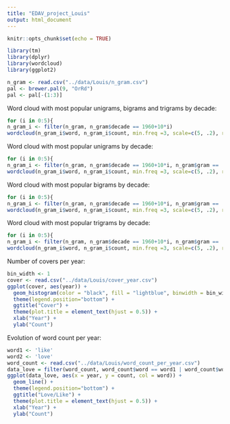 ```yaml
---
title: "EDAV_project_Louis"
output: html_document
---
```


```r
knitr::opts_chunk$set(echo = TRUE)
```

```r
library(tm)
library(dplyr)
library(wordcloud)
library(ggplot2)
```

```r
n_gram <- read.csv("../data/Louis/n_gram.csv")
pal <- brewer.pal(9, "OrRd")
pal <- pal[-(1:3)]
```

Word cloud with most popular unigrams, bigrams and trigrams by decade:
```r
for (i in 0:5){
n_gram_i <- filter(n_gram, n_gram$decade == 1960+10*i)
wordcloud(n_gram_i$word, n_gram_i$count, min.freq =3, scale=c(5, .2), random.order = FALSE, random.color = FALSE, colors= pal)}
```
Word cloud with most popular unigrams by decade:
```r
for (i in 0:5){
n_gram_i <- filter(n_gram, n_gram$decade == 1960+10*i, n_gram$gram == 'unigram')
wordcloud(n_gram_i$word, n_gram_i$count, min.freq =3, scale=c(5, .2), random.order = FALSE, random.color = FALSE, colors= pal)}
```

Word cloud with most popular bigrams by decade:
```r
for (i in 0:5){
n_gram_i <- filter(n_gram, n_gram$decade == 1960+10*i, n_gram$gram == 'bigram')
wordcloud(n_gram_i$word, n_gram_i$count, min.freq =3, scale=c(5, .2), random.order = FALSE, random.color = FALSE, colors= pal)}
```

Word cloud with most popular trigrams by decade:
```r
for (i in 0:5){
n_gram_i <- filter(n_gram, n_gram$decade == 1960+10*i, n_gram$gram == 'trigram')
wordcloud(n_gram_i$word, n_gram_i$count, min.freq =3, scale=c(5, .2), random.order = FALSE, random.color = FALSE, colors= pal)}
```
Number of covers per year:
```r
bin_width <- 1
cover <- read.csv("../data/Louis/cover_year.csv")
ggplot(cover, aes(year)) +
  geom_histogram(color = "black", fill = "lightblue", binwidth = bin_width) +
  theme(legend.position="bottom") +
  ggtitle("Cover") +
  theme(plot.title = element_text(hjust = 0.5)) +
  xlab("Year") + 
  ylab("Count")
```

Evolution of word count per year:
```r
word1 <- 'like'
word2 <- 'love'
word_count <- read.csv("../data/Louis/word_count_per_year.csv")
data_love = filter(word_count, word_count$word == word1 | word_count$word == word2)
ggplot(data_love, aes(x = year, y = count, col = word)) +
  geom_line() +
  theme(legend.position="bottom") +
  ggtitle("Love/Like") +
  theme(plot.title = element_text(hjust = 0.5)) +
  xlab("Year") + 
  ylab("Count")
```
